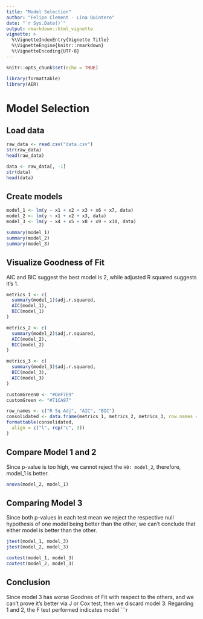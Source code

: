 ```yaml
---
title: "Model Selection"
author: "Felipe Clement - Lina Quintero"
date: "`r Sys.Date()`"
output: rmarkdown::html_vignette
vignette: >
  %\VignetteIndexEntry{Vignette Title}
  %\VignetteEngine{knitr::rmarkdown}
  %\VignetteEncoding{UTF-8}
---
```


```r
knitr::opts_chunk$set(echo = TRUE)
```

```r
library(formattable)
library(AER)
```

# Model Selection

## Load data
```r
raw_data <- read.csv("data.csv")
str(raw_data)
head(raw_data)

data <- raw_data[, -1]
str(data)
head(data)
```

## Create models
```r
model_1 <- lm(y ~ x1 + x2 + x3 + x6 + x7, data)
model_2 <- lm(y ~ x1 + x2 + x3, data)
model_3 <- lm(y ~ x4 + x5 + x8 + x9 + x10, data)

summary(model_1)
summary(model_2)
summary(model_3)
```

## Visualize Goodness of Fit

AIC and BIC suggest the best model is 2, while adjusted R squared suggests it's 1.

```r
metrics_1 <- c(
  summary(model_1)$adj.r.squared,
  AIC(model_1),
  BIC(model_1)
)

metrics_2 <- c(
  summary(model_2)$adj.r.squared,
  AIC(model_2),
  BIC(model_2)
)

metrics_3 <- c(
  summary(model_3)$adj.r.squared,
  BIC(model_3),
  AIC(model_3)
)

customGreen0 <- "#DeF7E9"
customGreen <- "#71CA97"

row_names <- c("R Sq Adj", "AIC", "BIC")
consolidated <- data.frame(metrics_1, metrics_2, metrics_3, row.names = row_names)
formattable(consolidated,
  align = c("l", rep("c", 3))
)
```

## Compare Model 1 and 2

Since p-value is too high, we cannot reject the `H0: model_2`, therefore, model_1 is better.

```r
anova(model_2, model_1)
```

## Comparing Model 3

Since both p-values in each test mean we reject the respective null hypothesis of one model being better than the other, we can't conclude that either model is better than the other.

```r
jtest(model_1, model_3)
jtest(model_2, model_3)

coxtest(model_1, model_3)
coxtest(model_2, model_3)
```

## Conclusion

Since model 3 has worse Goodnes of Fit with respect to the others, and we can't prove it's better via J or Cox test, then we discard model 3. Regarding 1 and 2, the F test performed indicates model 
```r